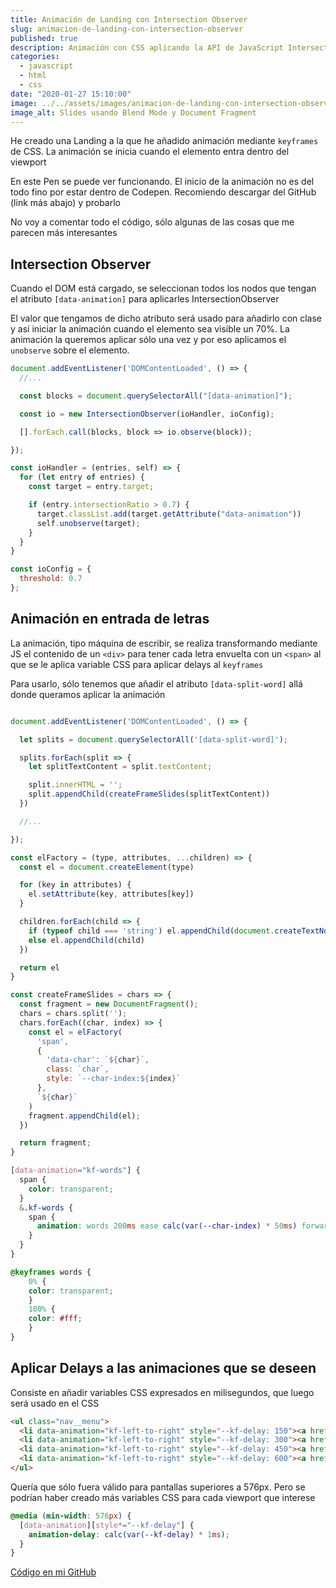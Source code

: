 ---
title: Animación de Landing con Intersection Observer
slug: animacion-de-landing-con-intersection-observer
published: true
description: Animación con CSS aplicando la API de JavaScript Intersection Observer para iniciar la animación cuando el elemento a Animar entra dentro del Viewport
categories:
  - javascript
  - html
  - css
date: "2020-01-27 15:10:00"
image: ../../assets/images/animacion-de-landing-con-intersection-observer.png
image_alt: Slides usando Blend Mode y Document Fragment
---

He creado una Landing a la que he añadido animación mediante <code>keyframes</code> de CSS. La animación se inicia cuando el elemento entra dentro del viewport

En este Pen se puede ver funcionando. El inicio de la animación no es del todo fino por estar dentro de Codepen. Recomiendo descargar del GitHub (link más abajo) y probarlo


<Codepen id="OJPGjVP" defaultTab="result" name={frontmatter.title} />

No voy a comentar todo el código, sólo algunas de las cosas que me parecen más interesantes

## Intersection Observer

Cuando el DOM está cargado, se seleccionan todos los nodos que tengan el atributo <code>[data-animation]</code> para aplicarles IntersectionObserver

El valor que tengamos de dicho atributo será usado para añadirlo con clase y así iniciar la animación cuando el elemento sea visible un 70%. La animación la queremos aplicar sólo una vez y por eso aplicamos el <code>unobserve</code> sobre el elemento.

```javascript
document.addEventListener('DOMContentLoaded', () => {
  //...

  const blocks = document.querySelectorAll("[data-animation]");

  const io = new IntersectionObserver(ioHandler, ioConfig);

  [].forEach.call(blocks, block => io.observe(block));

});

const ioHandler = (entries, self) => {
  for (let entry of entries) {
    const target = entry.target;

    if (entry.intersectionRatio > 0.7) {
      target.classList.add(target.getAttribute("data-animation"))
      self.unobserve(target);
    }
  }
}

const ioConfig = {
  threshold: 0.7
};
```

## Animación en entrada de letras

La animación, tipo máquina de escribir, se realiza transformando mediante JS el contenido de un <code>&lt;div&gt;</code> para tener cada letra envuelta con un <code>&lt;span&gt;</code> al que se le aplica variable CSS para aplicar delays al <code>keyframes</code>

Para usarlo, sólo tenemos que añadir el atributo <code>[data-split-word]</code> allá donde queramos aplicar la animación

```javascript

document.addEventListener('DOMContentLoaded', () => {

  let splits = document.querySelectorAll('[data-split-word]');

  splits.forEach(split => {
    let splitTextContent = split.textContent;

    split.innerHTML = '';
    split.appendChild(createFrameSlides(splitTextContent))
  })

  //...

});

const elFactory = (type, attributes, ...children) => {
  const el = document.createElement(type)

  for (key in attributes) {
    el.setAttribute(key, attributes[key])
  }

  children.forEach(child => {
    if (typeof child === 'string') el.appendChild(document.createTextNode(child))
    else el.appendChild(child)
  })

  return el
}

const createFrameSlides = chars => {
  const fragment = new DocumentFragment();
  chars = chars.split('');
  chars.forEach((char, index) => {
    const el = elFactory(
      'span',
      {
        'data-char': `${char}`,
        class: `char`,
        style: `--char-index:${index}`
      },
      `${char}`
    )
    fragment.appendChild(el);
  })

  return fragment;
}
```

```scss
[data-animation="kf-words"] {
  span {
    color: transparent;
  }
  &.kf-words {
    span {
      animation: words 200ms ease calc(var(--char-index) * 50ms) forwards;
    }
  }
}

@keyframes words {
	0% {
    color: transparent;
	}
	100% {
    color: #fff;
	}
}
```

## Aplicar Delays a las animaciones que se deseen

Consiste en añadir variables CSS expresados en milisegundos, que luego será usado en el CSS

```html
<ul class="nav__menu">
  <li data-animation="kf-left-to-right" style="--kf-delay: 150"><a href="#!">Works</a></li>
  <li data-animation="kf-left-to-right" style="--kf-delay: 300"><a href="#!">Features</a></li>
  <li data-animation="kf-left-to-right" style="--kf-delay: 450"><a href="#!">Security</a></li>
  <li data-animation="kf-left-to-right" style="--kf-delay: 600"><a href="#!">Contact</a></li>
</ul>
```

Quería que sólo fuera válido para pantallas superiores a 576px. Pero se podrían haber creado más variables CSS para cada viewport que interese

```scss
@media (min-width: 576px) {
  [data-animation][style*="--kf-delay"] {
    animation-delay: calc(var(--kf-delay) * 1ms);
  }
}
```

<a href="https://github.com/ivanalbizu/animacion-landing-con-intersercion-observer" target="_blank" rel="noopener">Código en mi GitHub</a>